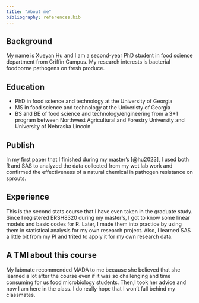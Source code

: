 ```yaml
---
title: "About me"
bibliography: references.bib
---
```


## Background

My name is Xueyan Hu and I am a second-year PhD student in food science department from Griffin Campus. My research interests is bacterial foodborne pathogens on fresh produce.

## Education

-   PhD in food science and technology at the University of Georgia
-   MS in food science and technology at the Univeristy of Georgia
-   BS and BE of food science and technology/engineering from a 3+1 program between Northwest Agricultural and Forestry University and University of Nebraska Lincoln

## Publish

In my first paper that I finished during my master's [@hu2023], I used both R and SAS to analyzed the data collected from my wet lab work and confirmed the effectiveness of a natural chemical in pathogen resistance on sprouts.

## Experience

This is the second stats course that I have even taken in the graduate study. Since I registered ERSH8320 during my master's, I got to know some linear models and basic codes for R. Later, I made them into practice by using them in statistical analysis for my own research project. Also, I learned SAS a little bit from my PI and trited to apply it for my own research data.

## A TMI about this course

My labmate recommended MADA to me because she believed that she learned a lot after the course even if it was so challenging and time consuming for us food microbiology students. Then,I took her advice and now I am here in the class. I do really hope that I won't fall behind my classmates.
